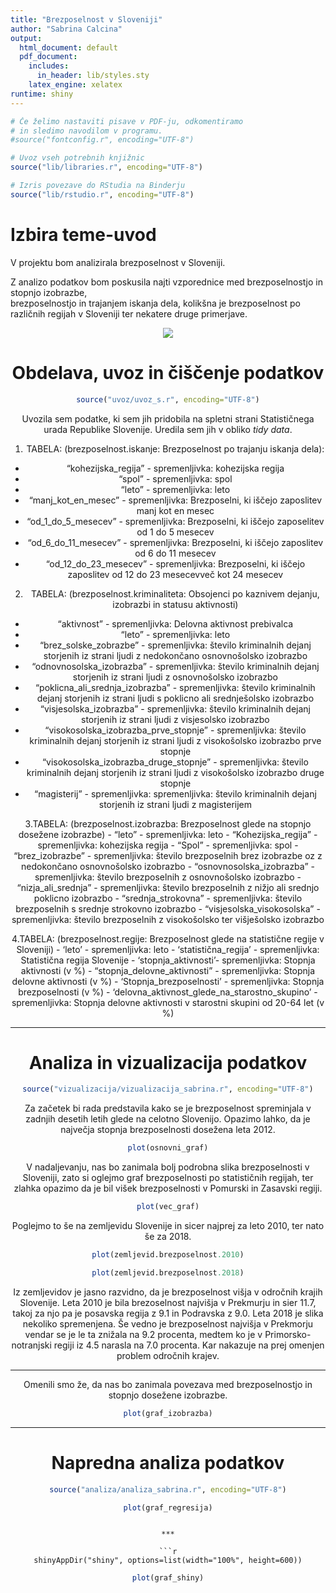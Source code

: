 ```yaml
---
title: "Brezposelnost v Sloveniji"
author: "Sabrina Calcina"
output:
  html_document: default
  pdf_document:
    includes:
      in_header: lib/styles.sty
    latex_engine: xelatex
runtime: shiny
---
```


```r
# Če želimo nastaviti pisave v PDF-ju, odkomentiramo
# in sledimo navodilom v programu.
#source("fontconfig.r", encoding="UTF-8")

# Uvoz vseh potrebnih knjižnic
source("lib/libraries.r", encoding="UTF-8")
```

```r
# Izris povezave do RStudia na Binderju
source("lib/rstudio.r", encoding="UTF-8")
```

# Izbira teme-uvod

V projektu bom analizirala brezposelnost v Sloveniji.

Z analizo podatkov bom poskusila najti vzporednice med 
brezposelnostjo in stopnjo izobrazbe,  
brezposelnostjo in trajanjem iskanja dela, 
kolikšna je brezposelnost po različnih regijah v Sloveniji 
ter nekatere druge primerjave.


<center>
![](slike/slika.jpg)

# Obdelava, uvoz in čiščenje podatkov

```r
source("uvoz/uvoz_s.r", encoding="UTF-8")
```

Uvozila sem podatke, ki sem jih pridobila na spletni strani Statističnega urada Republike Slovenije.
Uredila sem jih v obliko *tidy data*.


1. TABELA: (brezposelnost.iskanje: Brezposelnost po trajanju iskanja dela):

- "kohezijska_regija" - spremenljivka: kohezijska regija
- "spol" - spremenljivka: spol
- "leto" - spremenljivka: leto
- "manj_kot_en_mesec" - spremenljivka: Brezposelni, ki iščejo zaposlitev manj kot en mesec
- "od_1_do_5_mesecev" - spremenljivka: Brezposelni, ki iščejo zaposelitev od 1 do 5 mesecev
- "od_6_do_11_mesecev" - spremenljivka: Brezposelni, ki iščejo zaposlitev od 6 do 11 mesecev
- "od_12_do_23_mesecev" - spremenljivka: Brezposelni, ki iščejo zaposlitev od 12 do 23 mesecevveč kot 24 mesecev


2. TABELA: (brezposelnost.kriminaliteta: Obsojenci po kaznivem dejanju, izobrazbi in statusu aktivnosti)

- "aktivnost" - spremenljivka: Delovna aktivnost prebivalca
- "leto" - spremenljivka: leto
- "brez_solske_zobrazbe" - spremenljivka: število kriminalnih dejanj storjenih iz strani ljudi z nedokončano osnovnošolsko izobrazbo
- "odnovnosolska_izobrazba" - spremenljivka: število kriminalnih dejanj storjenih iz strani ljudi z osnovnošolsko izobrazbo
- "poklicna_ali_srednja_izobrazba" - spremenljivka: število kriminalnih dejanj storjenih iz strani ljudi s poklicno ali srednješolsko izobrazbo
- "visjesolska_izobrazba" - spremenljivka: število kriminalnih dejanj storjenih iz strani ljudi z visjesolsko izobrazbo
- "visokosolska_izobrazba_prve_stopnje" - spremenljivka: število kriminalnih dejanj storjenih iz strani ljudi z visokošolsko izobrazbo prve stopnje
- "visokosolska_izobrazba_druge_stopnje" - spremenljivka: število kriminalnih dejanj storjenih iz strani ljudi z visokošolsko izobrazbo druge stopnje
- "magisterij" - spremenljivka: spremenljivka: število kriminalnih dejanj storjenih iz strani ljudi z magisterijem


3.TABELA: (brezposelnost.izobrazba: Brezposelnost glede na stopnjo dosežene izobrazbe)
- "leto" - spremenljivka: leto
- "Kohezijska_regija" - spremenljivka: kohezijska regija
- "Spol" - spremenljivka:  spol
- "brez_izobrazbe" - spremenljivka: število brezposelnih brez izobrazbe oz z nedokončano osnovnošolsko izobrazbo
- "osnovnosolska_izobrazba" - spremenljivka: število brezposelnih z osnovnošolsko izobrazbo
- "nizja_ali_srednja" - spremenljivka: število brezposelnih z nižjo ali srednjo poklicno izobrazbo
- "srednja_strokovna" - spremenljivka: število brezposelnih s srednje strokovno izobrazbo
- "visjesolska_visokosolska" - spremenljivka: število brezposelnih z visokošolsko ter višješolsko izobrazbo


4.TABELA: (brezposelnost.regije: Brezposelnost glede na statistične regije v Sloveniji)
- 'leto' - spremenljivka: leto
- 'statistična_regija' - spremenljivka: Statistična regija Slovenije
- 'stopnja_aktivnosti'- spremenljivka: Stopnja aktivnosti (v %)
- "stopnja_delovne_aktivnosti" - spremenljivka: Stopnja delovne aktivnosti (v %)
- 'Stopnja_brezposelnosti' - spremenljivka: Stopnja brezposelnosti (v %)
- 'delovna_aktivnost_glede_na_starostno_skupino' - spremenljivka: Stopnja delovne aktivnosti v starostni skupini od 20-64 let (v %)



***

# Analiza in vizualizacija podatkov


```r
source("vizualizacija/vizualizacija_sabrina.r", encoding="UTF-8")
```

Za začetek bi rada predstavila kako se je brezposelnost spreminjala v zadnjih desetih letih glede na celotno Slovenijo. Opazimo lahko, da je največja stopnja brezposelnosti dosežena leta 2012.

```r
plot(osnovni_graf)
```

V nadaljevanju, nas bo zanimala bolj podrobna slika brezposelnosti v Sloveniji, zato si oglejmo graf brezposelnosti po statističnih regijah, ter zlahka opazimo da je bil višek brezposelnosti v Pomurski in Zasavski regiji.


```r
plot(vec_graf)
```


Poglejmo to še na zemljevidu Slovenije in sicer najprej za leto 2010, ter nato še za 2018.

```r
plot(zemljevid.brezposelnost.2010)
```

```r
plot(zemljevid.brezposelnost.2018)
```

Iz zemljevidov je jasno razvidno, da je brezposelnost višja v odročnih krajih Slovenije. Leta 2010 je bila brezoselnost najvišja v Prekmurju in sier 11.7, takoj za njo pa je posavska regija z 9.1 in Podravska z 9.0.
Leta 2018 je slika nekoliko spremenjena. Še vedno je brezposelnost najvišja v Prekmorju vendar se je le ta znižala na 9.2 procenta, medtem ko je v Primorsko-notranjski regiji iz 4.5 narasla na 7.0 procenta. Kar nakazuje na prej omenjen problem odročnih krajev. 


***
Omenili smo že, da nas bo zanimala povezava med brezposelnostjo in stopnjo dosežene izobrazbe.

```r
plot(graf_izobrazba)
```




***
# Napredna analiza podatkov

```r
source("analiza/analiza_sabrina.r", encoding="UTF-8")
```


```r
plot(graf_regresija)
```




```

***

```r
shinyAppDir("shiny", options=list(width="100%", height=600))
```

```r
plot(graf_shiny)
```



